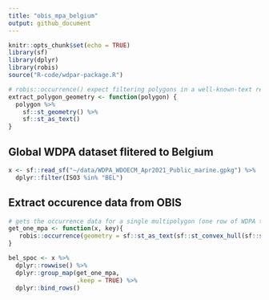 ```yaml
---
title: "obis_mpa_belgium"
output: github_document
---
```


```r
knitr::opts_chunk$set(echo = TRUE)
library(sf)
library(dplyr)
library(robis)
source("R-code/wdpar-package.R")

# robis::occurrence() expect filtering polygons in a well-known-text represerntation (aka WKT)
extract_polygon_geometry <- function(polygon) {
  polygon %>%
    sf::st_geometry() %>%
    sf::st_as_text()
}

```

## Global WDPA dataset flitered to Belgium

```r
x <- sf::read_sf("~/data/WDPA_WDOECM_Apr2021_Public_marine.gpkg") %>%
  dplyr::filter(ISO3 %in% "BEL")
```

## Extract occurence data from OBIS

```r

# gets the occurrence data for a single multipolygon (one row of WDPA table)
get_one_mpa <- function(x, key){
   robis::occurrence(geometry = sf::st_as_text(sf::st_convex_hull(sf::st_geometry(x))))
}

bel_spoc <- x %>%
  dplyr::rowwise() %>%
  dplyr::group_map(get_one_mpa,
                   .keep = TRUE) %>%
  dplyr::bind_rows()
   
```
